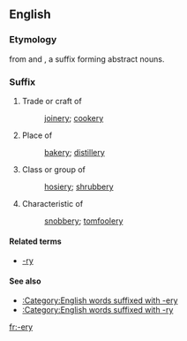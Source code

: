 ==English==

===Etymology===
from {{etyl|xno}} and {{etyl|fro}} {{term|-erie||place|lang=xno}}, a suffix forming abstract nouns.

{{etystub}}

===Suffix===
{{infl|en|suffix|sort=ery}}

# Trade or craft of
#: [[joinery]]; [[cookery]]
# Place of
#: [[bakery]]; [[distillery]]
# Class or group of
#: [[hosiery]]; [[shrubbery]]
# Characteristic of
#: [[snobbery]]; [[tomfoolery]]

====Related terms====
* [[-ry]]

====See also====
* [[:Category:English words suffixed with -ery]]
* [[:Category:English words suffixed with -ry]]

[[fr:-ery]]
